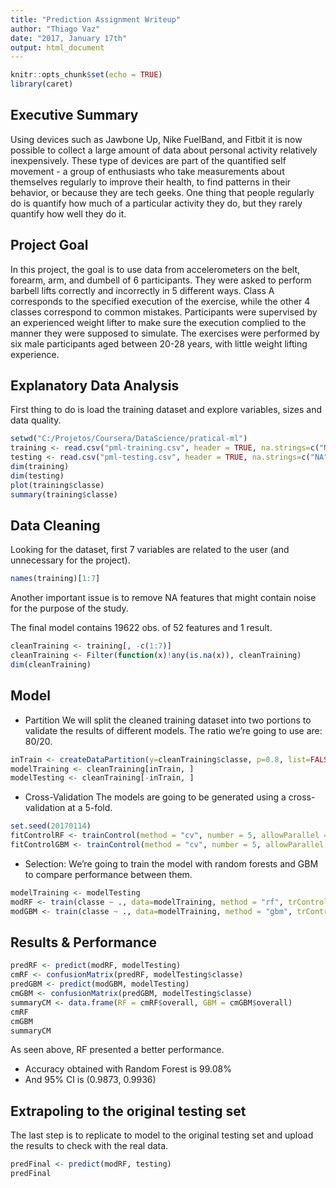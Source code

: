 ```yaml
---
title: "Prediction Assignment Writeup"
author: "Thiago Vaz"
date: "2017, January 17th"
output: html_document
---
```


```r
knitr::opts_chunk$set(echo = TRUE)
library(caret)
```

## Executive Summary
Using devices such as Jawbone Up, Nike FuelBand, and Fitbit it is now possible to collect a large amount of data about personal activity relatively inexpensively. These type of devices are part of the quantified self movement - a group of enthusiasts who take measurements about themselves regularly to improve their health, to find patterns in their behavior, or because they are tech geeks. One thing that people regularly do is quantify how much of a particular activity they do, but they rarely quantify how well they do it. 

## Project Goal
In this project, the goal is to use data from accelerometers on the belt, forearm, arm, and dumbell of 6 participants. They were asked to perform barbell lifts correctly and incorrectly in 5 different ways.
Class A corresponds to the specified execution of the exercise, while the other 4 classes correspond to common mistakes. Participants were supervised by an experienced weight lifter to make sure the execution complied to the manner they were supposed to simulate. The exercises were performed by six male participants aged between 20-28 years, with little weight lifting experience.


## Explanatory Data Analysis
First thing to do is load the training dataset and explore variables, sizes and data quality.

```r
setwd("C:/Projetos/Coursera/DataScience/pratical-ml")
training <- read.csv("pml-training.csv", header = TRUE, na.strings=c("NA", "#DIV/0!"))
testing <- read.csv("pml-testing.csv", header = TRUE, na.strings=c("NA", "#DIV/0!"))
dim(training)
dim(testing)
plot(training$classe)
summary(training$classe)
```

## Data Cleaning
Looking for the dataset, first 7 variables are related to the user (and unnecessary for the project).

```r
names(training)[1:7]
```

Another important issue is to remove NA features that might contain noise for the purpose of the study.

The final model contains 19622 obs. of 52 features and 1 result.
```r
cleanTraining <- training[, -c(1:7)]
cleanTraining <- Filter(function(x)!any(is.na(x)), cleanTraining)
dim(cleanTraining)
```

## Model

- Partition
We will split the cleaned training dataset into two portions to validate the results of different models.
The ratio we're going to use are: 80/20.

```r

inTrain <- createDataPartition(y=cleanTraining$classe, p=0.8, list=FALSE)
modelTraining <- cleanTraining[inTrain, ]
modelTesting <- cleanTraining[-inTrain, ]
```

- Cross-Validation
The models are going to be generated using a cross-validation at a 5-fold.

```r
set.seed(20170114)
fitControlRF <- trainControl(method = "cv", number = 5, allowParallel = TRUE, verbose = FALSE)
fitControlGBM <- trainControl(method = "cv", number = 5, allowParallel = TRUE, verbose = FALSE)
```

- Selection: 
We're going to train the model with random forests and GBM to compare performance between them.

```r
modelTraining <- modelTesting
modRF <- train(classe ~ ., data=modelTraining, method = "rf", trControl = fitControlRF, verbose = FALSE)
modGBM <- train(classe ~ ., data=modelTraining, method = "gbm", trControl = fitControlGBM, verbose = FALSE)
```

## Results & Performance

```r
predRF <- predict(modRF, modelTesting)
cmRF <- confusionMatrix(predRF, modelTesting$classe)
predGBM <- predict(modGBM, modelTesting)
cmGBM <- confusionMatrix(predGBM, modelTesting$classe)
summaryCM <- data.frame(RF = cmRF$overall, GBM = cmGBM$overall)
cmRF
cmGBM
summaryCM
```

As seen above, RF presented a better performance.

* Accuracy obtained with Random Forest is 99.08% 
* And 95% CI is (0.9873, 0.9936)

## Extrapoling to the original testing set

The last step is to replicate to model to the original testing set and upload the results to check with the real data.

```r
predFinal <- predict(modRF, testing)
predFinal
```